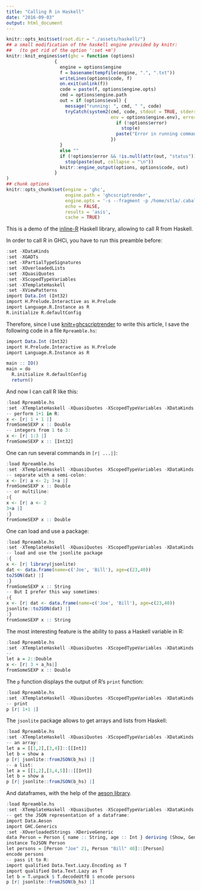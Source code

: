 ```yaml
---
title: "Calling R in Haskell"
date: "2016-09-03"
output: html_document
---
```


<link rel="stylesheet" type="text/css" href="assets/css/hscolour.css">

```r
knitr::opts_knit$set(root.dir = "./assets/haskell/")
## a small modification of the haskell engine provided by knitr:
##   (to get rid of the option ':set +m')
knitr::knit_engines$set(ghc = function (options) 
                  {
                    engine = options$engine
                    f = basename(tempfile(engine, ".", ".txt"))
                    writeLines(options$code, f)
                    on.exit(unlink(f))
                    code = paste(f, options$engine.opts)
                    cmd = options$engine.path 
                    out = if (options$eval) {
                      message("running: ", cmd, " ", code)
                      tryCatch(system2(cmd, code, stdout = TRUE, stderr = FALSE,
                                       env = options$engine.env), error = function(e) {
                                         if (!options$error)
                                           stop(e)
                                         paste("Error in running command", cmd)
                                       })
                    }
                    else ""
                    if (!options$error && !is.null(attr(out, "status"))) 
                      stop(paste(out, collapse = "\n"))
                    knitr::engine_output(options, options$code, out)
                  }
)
## chunk options
knitr::opts_chunk$set(engine = 'ghc', 
                      engine.path = 'ghcscriptrender', 
                      engine.opts = '-s --fragment -p /home/stla/.cabal-sandbox/x86_64-linux-ghc-7.10.3-packages.conf.d',
                      echo = FALSE,
                      results = 'asis', 
                      cache = TRUE)
```


This is a demo of  the [inline-R](https://tweag.github.io/HaskellR/) Haskell library, allowing to call R from Haskell. 

In order to call R in GHCi, you have to run this preamble before:

```r
:set -XDataKinds
:set -XGADTs
:set -XPartialTypeSignatures
:set -XOverloadedLists
:set -XQuasiQuotes
:set -XScopedTypeVariables
:set -XTemplateHaskell
:set -XViewPatterns
import Data.Int (Int32)
import H.Prelude.Interactive as H.Prelude
import Language.R.Instance as R
R.initialize R.defaultConfig
```

Therefore, since I use [knitr+ghcscriptrender](http://stla.github.io/stlapblog/posts/ghcscriptrender.html) to write this article, I save the following code in a file `Rpreamble.hs`:

```r
import Data.Int (Int32)
import H.Prelude.Interactive as H.Prelude
import Language.R.Instance as R

main :: IO()
main = do
  R.initialize R.defaultConfig
  return()
```

And now I can call R like this:

```r
:load Rpreamble.hs
:set -XTemplateHaskell -XQuasiQuotes -XScopedTypeVariables -XDataKinds -XGADTs -XPartialTypeSignatures -XOverloadedLists -XViewPatterns
-- perform 1+1 in R:
x <- [r| 1 + 1 |]
fromSomeSEXP x :: Double
-- integers from 1 to 3:
x <- [r| 1:3 |]
fromSomeSEXP x :: [Int32]
```

One can run several commands in `[r| ...|]`:

```r
:load Rpreamble.hs
:set -XTemplateHaskell -XQuasiQuotes -XScopedTypeVariables -XDataKinds -XGADTs -XPartialTypeSignatures -XOverloadedLists -XViewPatterns
-- separate with a semi-colon:
x <- [r| a <- 2; 3+a |]  
fromSomeSEXP x :: Double
-- or multiline:
:{
x <- [r| a <- 2
3+a |]
:}
fromSomeSEXP x :: Double
```

One can load and use a package:

```r
:load Rpreamble.hs
:set -XTemplateHaskell -XQuasiQuotes -XScopedTypeVariables -XDataKinds -XGADTs -XPartialTypeSignatures -XOverloadedLists -XViewPatterns
-- load and use the jsonlite package
:{
x <- [r| library(jsonlite)
dat <- data.frame(name=c('Joe', 'Bill'), age=c(23,40))
toJSON(dat) |]
:}
fromSomeSEXP x :: String
-- But I prefer this way sometimes:
:{
x <- [r| dat <- data.frame(name=c('Joe', 'Bill'), age=c(23,40))
jsonlite::toJSON(dat) |]
:}
fromSomeSEXP x :: String
```

The most interesting feature is the ability to pass a Haskell variable in R:

```r
:load Rpreamble.hs
:set -XTemplateHaskell -XQuasiQuotes -XScopedTypeVariables -XDataKinds -XGADTs -XPartialTypeSignatures -XOverloadedLists -XViewPatterns
-- 
let a = 2::Double
x <- [r| 3 + a_hs|]
fromSomeSEXP x :: Double
```

The `p` function displays the output of R's `print` function:

```r
:load Rpreamble.hs
:set -XTemplateHaskell -XQuasiQuotes -XScopedTypeVariables -XDataKinds -XGADTs -XPartialTypeSignatures -XOverloadedLists -XViewPatterns
-- print
p [r| 1+1 |]
```

The `jsonlite` package allows to get arrays and lists from Haskell:

```r
:load Rpreamble.hs
:set -XTemplateHaskell -XQuasiQuotes -XScopedTypeVariables -XDataKinds -XGADTs -XPartialTypeSignatures -XOverloadedLists -XViewPatterns
-- an array:
let a = [[1,2],[3,4]]::[[Int]]
let b = show a
p [r| jsonlite::fromJSON(b_hs) |]
-- a list:
let a = [[1,2],[3,4,5]]::[[Int]]
let b = show a
p [r| jsonlite::fromJSON(b_hs) |]
```

And dataframes, with the help of the [aeson library](https://artyom.me/aeson).

```r
:load Rpreamble.hs
:set -XTemplateHaskell -XQuasiQuotes -XScopedTypeVariables -XDataKinds -XGADTs -XPartialTypeSignatures -XOverloadedLists -XViewPatterns
-- get the JSON representation of a dataframe:
import Data.Aeson
import GHC.Generics
:set -XOverloadedStrings -XDeriveGeneric
data Person = Person { name :: String, age :: Int } deriving (Show, Generic)
instance ToJSON Person
let persons = [Person "Joe" 21, Person "Bill" 40]::[Person]
encode persons
-- pass it to R:
import qualified Data.Text.Lazy.Encoding as T
import qualified Data.Text.Lazy as T
let b = T.unpack $ T.decodeUtf8 $ encode persons
p [r| jsonlite::fromJSON(b_hs) |]
```


